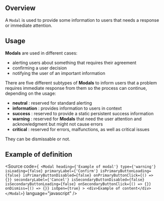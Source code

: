 
<Meta title="Core/Manager React Components/components/Modal/Documentation" />

## Overview

A `Modal` is used to provide some information to users that needs a response or immediate attention.

## Usage

**Modals** are used in different cases:

- alerting users about something that requires their agreement
- confirming a user decision
- notifying the user of an important information

There are five different subtypes of **Modals** to inform users that a problem requires immediate response from them so the process can continue, depending on the usage:

- **neutral** : reserved for standard alerting
- **information** : provides information to users in context
- **success** : reserved to provide a static persistent success information
- **warning** : reserved for **Modals** that need the user attention and acknowledgment but might not cause errors
- **critical** : reserved for errors, malfunctions, as well as critical issues

They can be dismissable or not.

## Example of definition

<Source
  code={`
    <Modal
      heading={'Example of modal'}
      type={'warning'}
      isLoading={false}
      primaryLabel={'Confirm'}
      isPrimaryButtonLoading={false}
      isPrimaryButtonDisabled={false}
      onPrimaryButtonClick={() => {}}
      secondaryLabel={'Cancel'}
      isSecondaryButtonDisabled={false}
      isSecondaryButtonLoading={false}
      onSecondaryButtonClick={() => {}}
      onDismiss={() => {}}
      isOpen={true}
    >
      <div>Example of content</div>
    </Modal>`}
  language="javascript"
/>




